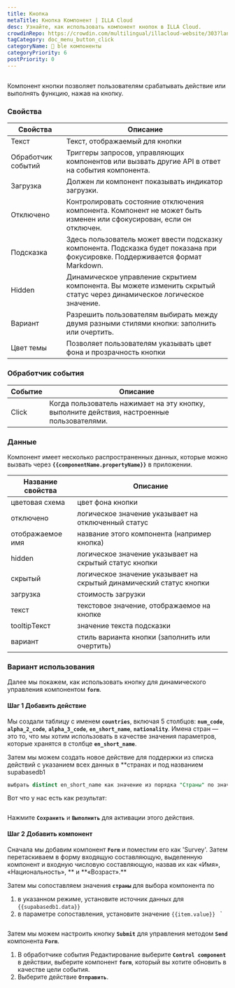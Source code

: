 ```yaml
---
title: Кнопка
metaTitle: Кнопка Компонент | ILLA Cloud
desc: Узнайте, как использовать компонент кнопок в ILLA Cloud.
crowdinRepo: https://crowdin.com/multilingual/illacloud-website/303?languages=ru&filter=basic&value=0
tagCategory: doc_menu_button_click
categoryName: 🧬 ble компоненты
categoryPriority: 6
postPriority: 0
---
```


## <h2 hidden>Что такое кнопка?</h2>

Компонент кнопки позволяет пользователям срабатывать действие или выполнять функцию, нажав на кнопку. 

### Свойства

| Свойства           | Описание                                                                                                                        |
| ------------------ | ------------------------------------------------------------------------------------------------------------------------------- |
| Текст              | Текст, отображаемый для кнопки                                                                                                  |
| Обработчик событий | Триггеры запросов, управляющих компонентов или вызвать другие API в ответ на события компонента.                                |
| Загрузка           | Должен ли компонент показывать индикатор загрузки.                                                                              |
| Отключено          | Контролировать состояние отключения компонента. Компонент не может быть изменен или сфокусирован, если он отключен.             |
| Подсказка          | Здесь пользователь может ввести подсказку компонента. Подсказка будет показана при фокусировке. Поддерживается формат Markdown. |
| Hidden             | Динамическое управление скрытием компонента. Вы можете изменить скрытый статус через динамическое логическое значение.          |
| Вариант            | Разрешить пользователям выбирать между двумя разными стилями кнопки: заполнить или очертить.                                    |
| Цвет темы          | Позволяет пользователям указывать цвет фона и прозрачность кнопки                                                               |

### Обработчик события

| Событие | Описание                                                                                   |
| ------- | ------------------------------------------------------------------------------------------ |
| Click   | Когда пользователь нажимает на эту кнопку, выполните действия, настроенные пользователями. |

### Данные

Компонент имеет несколько распространенных данных, которые можно вызвать через **`{{componentName.propertyName}}`** в приложении.

| Название свойства | Описание                                                            |
| ----------------- | ------------------------------------------------------------------- |
| цветовая схема    | цвет фона кнопки                                                    |
| отключено         | логическое значение указывает на отключенный статус                 |
| отображаемое имя  | название этого компонента (например кнопка)                         |
| hidden            | логическое значение указывает на скрытый статус кнопки              |
| скрытый           | логическое значение указывает на скрытый динамический статус кнопки |
| загрузка          | стоимость загрузки                                                  |
| текст             | текстовое значение, отображаемое на кнопке                          |
| tooltipТекст      | значение текста подсказки                                           |
| вариант           | стиль варианта кнопки (заполнить или очертить)                      |

### Вариант использования

Далее мы покажем, как использовать кнопку для динамического управления компонентом **`form`**. 

#### Шаг 1 Добавить действие

Мы создали таблицу с именем **`countries`**, включая 5 столбцов: **`num_code`**, **`alpha_2_code`**, **`alpha_3_code`**, **`en_short_name`**, **`nationality`**. Имена стран — это то, что мы хотим использовать в качестве значения параметров, которые хранятся в столбце **`en_short_name`**.

Затем мы можем создать новое действие для поддержки из списка действий с указанием всех данных в \*\*странах и под названием supabasedb1 

```sql
выбрать distinct en_short_name как значение из порядка "Страны" по значению;
```

Вот что у нас есть как результат:

<img src='https://cdn.illacloud.com/official-website/img/docs/countries.png' alt='' />

Нажмите **`Сохранить`** и **`Выполнить`** для активации этого действия.

#### Шаг 2 Добавить компонент

Сначала мы добавим компонент **`Form`** и поместим его как 'Survey'. Затем перетаскиваем в форму входящую составляющую, выделенную компонент и входную числовую составляющую, назвав их как «Имя», «Национальность», ** и **«Возраст».\*\*

Затем мы сопоставляем значения **`страны`** для выбора компонента по 

1.  в указанном режиме, установите источник данных для `{{supabasedb1.data}}` 
2.  в параметре сопоставления, установите значение `{{item.value}} ` \`

<img src='https://cdn.illacloud.com/official-website/img/docs/button1.png' alt='' />

Затем мы можем настроить кнопку **`Submit`** для управления методом **`Send`** компонента **`Form`**. 

1.  В обработчике события Редактирование выберите **`Control component`** в действии, выберите компонент **`form`**, который вы хотите обновить в качестве цели события.
2.  Выберите действие **`Отправить`**. 

<img src='https://cdn.illacloud.com/official-website/img/docs/countries2.png' alt='' />
